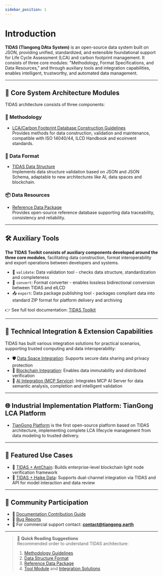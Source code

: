 ```yaml
---
sidebar_position: 1
---
```


# Introduction

**TIDAS (TIangong DAta System)** is an open-source data system built on JSON, providing unified, standardized, and extensible foundational support for Life Cycle Assessment (LCA) and carbon footprint management. It consists of three core modules: "Methodology, Format Specifications, and Data Resources," and through auxiliary tools and integration capabilities, enables intelligent, trustworthy, and automated data management.


<TidasImage filename="TIDAS.svg" />

---

## 🧱 Core System Architecture Modules

TIDAS architecture consists of three components:

### 📖 Methodology
- [LCA/Carbon Footprint Database Construction Guidelines](https://www.carbonfootprint.network/docs/category/lca-database-guideline)  
  Provides methods for data construction, validation and maintenance, compatible with ISO 14040/44, ILCD Handbook and ecoinvent standards.

### 🧾 Data Format
- [TIDAS Data Structure](/docs/category/tidas-schema)  
  Implements data structure validation based on JSON and JSON Schema, adaptable to new architectures like AI, data spaces and blockchain.

### 📦 Data Resources
- [Reference Data Package](https://github.com/linancn/EF-reference-package-3.1-Correction)  
  Provides open-source reference database supporting data traceability, consistency and reliability.

---

## 🛠 Auxiliary Tools

**The TIDAS Toolkit consists of auxiliary components developed around the three core modules**, facilitating data construction, format interoperability and export operations between developers and systems.

- 🧪 `validate`: Data validation tool - checks data structure, standardization and completeness  
- 🔄 `convert`: Format converter - enables lossless bidirectional conversion between TIDAS and eILCD  
- 📤 `export`: Data package publishing tool - packages compliant data into standard ZIP format for platform delivery and archiving

👉 See full tool documentation: [TIDAS Toolkit](/docs/category/tidas-tool)

---

## 🔗 Technical Integration & Extension Capabilities

TIDAS has built various integration solutions for practical scenarios, supporting trusted computing and data interoperability:

- 🛡 [Data Space Integration](./integration/tidas-to-data-space.md): Supports secure data sharing and privacy protection  
- 🔗 [Blockchain Integration](./integration/tidas-to-blockchain.md): Enables data immutability and distributed verification  
- 🤖 [AI Integration (MCP Service)](./integration/tidas-to-ai.mdx): Integrates MCP AI Server for data semantic analysis, completion and intelligent validation

---

## 🌐 Industrial Implementation Platform: TianGong LCA Platform

- [TianGong Platform](https://docs.tiangong.earth) is the first open-source platform based on TIDAS architecture, implementing complete LCA lifecycle management from data modeling to trusted delivery.

---

## 📂 Featured Use Cases

- 🔗 [TIDAS + AntChain](./use_case/tidas-to-antchain.md): Builds enterprise-level blockchain light node verification framework  
- 🔧 [TIDAS + Haike Data](./use_case/block_builder.md): Supports dual-channel integration via TIDAS and API for model interaction and data review

---

## 🤝 Community Participation

- 📘 [Documentation Contribution Guide](how-to-contribute-tidas-doc.md)  
- 🐞 [Bug Reports](https://github.com/tiangong-lca/tidas/issues)  
- 💼 For commercial support contact: **contact@tiangong.earth**

---

> 📌 **Quick Reading Suggestions**  
> Recommended order to understand TIDAS architecture:
> 1. [Methodology Guidelines](https://www.carbonfootprint.network/docs/category/lca-database-guideline)  
> 2. [Data Structure Format](/docs/category/tidas-schema)  
> 3. [Reference Data Package](https://github.com/linancn/EF-reference-package-3.1-Correction)  
> 4. [Tool Module](/docs/category/tidas-tool) and [Integration Solutions](/docs/category/integration)
